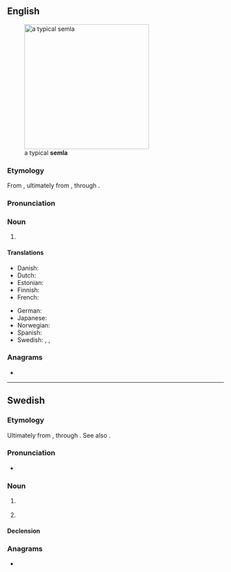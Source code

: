 ==English==
[[Image:SemlaFlickr.jpg|thumb|right|290px|a typical '''semla''']]

===Etymology===
From {{bor|en|sv|semla}}, ultimately from {{der|en|la|simila||finest quality wheat flour}}, through {{der|en|gmq-osw|-}}.

===Pronunciation===
{{rfp|en}}

===Noun===
{{en-noun}}

# {{def|A [[pastry]] with a [[cream]] and [[almond]] [[paste]] filling found in [[Sweden]], [[Finland]] and [[Estonia]], traditionally eaten on [[Shrove Tuesday]].}}

====Translations====
{{trans-top|Swedish pastry eaten on Shrove Tuesday}}
* Danish: {{t|da|fastelavnsbolle|c}}
* Dutch: {{t|nl|semla|m|f}}
* Estonian: {{t|et|vastlakukkel}}
* Finnish: {{t+|fi|laskiaispulla}}
* French: {{t+|fr|semla|f}}
{{trans-mid}}
* German: {{t|de|Semla|f}}
* Japanese: {{t|ja|セムラ|tr=semura}}
* Norwegian: {{t|no|fastelavnsbolle|m}}
* Spanish: {{t|es|semla|f}}
* Swedish: {{t+|sv|semla|c}}, {{t+|sv|fastlagsbulle|c}}, {{t|sv|fettisdagsbulle|c}}
{{trans-bottom}}

===Anagrams===
* {{anagrams|en|EMALS|Lemas|Salem|Selma|Smale|Smeal|almes|amels|lames|lamés|leams|males|meals|melas|mesal}}

{{topics|en|Cakes and pastries}}

----

==Swedish==

===Etymology===
Ultimately from {{der|sv|la|simila||finest quality wheat flour}}, through {{inh|sv|gmq-osw|sembla}}. See also {{cog|fi|sämpylä}}.

===Pronunciation===
{{wikipedia|lang=sv}}
* {{IPA|/ˈsemˌla/|/ˈsɛmˌla/|lang=sv}}

===Noun===
{{sv-noun|c}}

# {{lb|sv|Finland}} {{def|a [[bun]], a [[bread roll]]}}
#: {{syn|sv|småfranska}}
# {{lb|sv|Sweden}} {{l|en|semla}} {{gloss|Swedish pastry eaten on Shrove Tuesday}}
#: {{syn|sv|fastlagsbulle|fettisdagsbulle}}
#: {{hypo|sv|hetvägg}}

====Declension====
{{sv-infl-noun-c-or|seml}}

===Anagrams===
* {{anagrams|sv|males|smale}}

{{topics|sv|Cakes and pastries}}